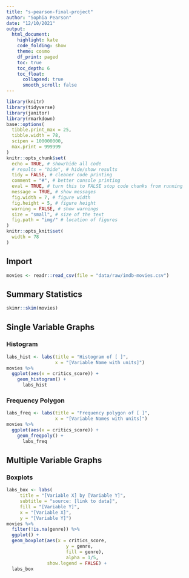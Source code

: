 ```yaml
---
title: "s-pearson-final-project"
author: "Sophia Pearson"
date: "12/10/2021"
output:
  html_document:
    highlight: kate
    code_folding: show
    theme: cosmo
    df_print: paged
    toc: true
    toc_depth: 6
    toc_float:
      collapsed: true
      smooth_scroll: false
---
```


```r
library(knitr)
library(tidyverse)
library(janitor)
library(rmarkdown)
base::options(
  tibble.print_max = 25,
  tibble.width = 78,
  scipen = 100000000,
  max.print = 999999
)
knitr::opts_chunk$set(
  echo = TRUE, # show/hide all code
  # results = "hide", # hide/show results
  tidy = FALSE, # cleaner code printing
  comment = "#", # better console printing
  eval = TRUE, # turn this to FALSE stop code chunks from running
  message = TRUE, # show messages
  fig.width = 7, # figure width
  fig.height = 5, # figure height
  warning = FALSE, # show warnings
  size = "small", # size of the text
  fig.path = "img/" # location of figures
)
knitr::opts_knit$set(
  width = 78
)
```

## Import

```r
movies <- readr::read_csv(file = "data/raw/imdb-movies.csv")
```

## Summary Statistics

```r
skimr::skim(movies)
```
## Single Variable Graphs

### Histogram

```r
labs_hist <- labs(title = "Histogram of [ ]", 
                  x = "[Variable Name with units]")
movies %>% 
  ggplot(aes(x = critics_score)) + 
    geom_histogram() + 
      labs_hist
```


### Frequency Polygon

```r
labs_freq <- labs(title = "Frequency polygon of [ ]", 
                  x = "[Variable Names with units]")
movies %>% 
  ggplot(aes(x = critics_score)) + 
    geom_freqpoly() + 
      labs_freq
```



## Multiple Variable Graphs


### Boxplots

```r
labs_box <- labs(
     title = "[Variable X] by [Variable Y]",
     subtitle = "source: [link to data]",
     fill = "[Variable Y]",
     x = "[Variable X]",
     y = "[Variable Y]")
movies %>%  
  filter(!is.na(genre)) %>% 
  ggplot() + 
  geom_boxplot(aes(x = critics_score, 
                      y = genre, 
                      fill = genre),
                      alpha = 1/5, 
               show.legend = FALSE) + 
  labs_box
```




